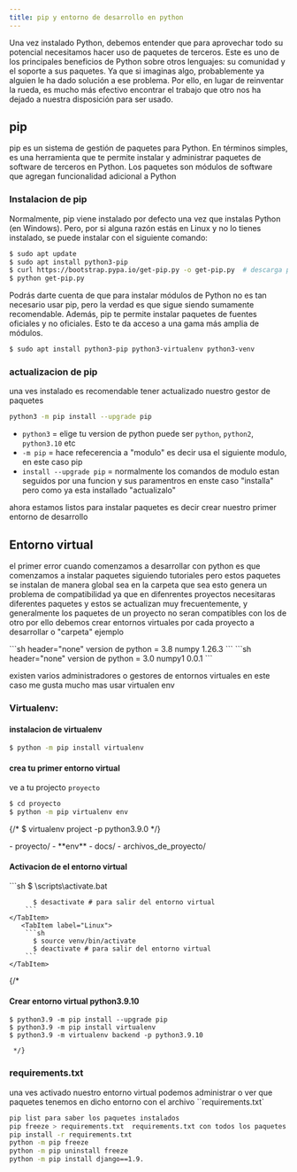 ```yaml
---
title: pip y entorno de desarrollo en python
---
```


Una vez instalado Python, debemos entender que para aprovechar todo su potencial necesitamos hacer uso de paquetes de terceros. Este es uno de los principales beneficios de Python sobre otros lenguajes: su comunidad y el soporte a sus paquetes.
Ya que si imaginas algo, probablemente ya alguien le ha dado solución a ese problema. Por ello, en lugar de reinventar la rueda, es mucho más efectivo encontrar el trabajo que otro nos ha dejado a nuestra disposición para ser usado.

## pip 
pip es un sistema de gestión de paquetes para Python. En términos simples, es una herramienta que te permite instalar y administrar paquetes de software de terceros en Python. Los paquetes son módulos de software que agregan funcionalidad adicional a Python

### Instalacion de pip
Normalmente, pip viene instalado por defecto una vez que instalas Python (en Windows). Pero, por si alguna razón estás en Linux y no lo tienes instalado, se puede instalar con el siguiente comando:

```bash
$ sudo apt update
$ sudo apt install python3-pip
$ curl https://bootstrap.pypa.io/get-pip.py -o get-pip.py  # descarga paquetes iniciales
$ python get-pip.py
```

Podrás darte cuenta de que para instalar módulos de Python no es tan necesario usar pip, pero la verdad es que sigue siendo sumamente recomendable.
Además, pip te permite instalar paquetes de fuentes oficiales y no oficiales. Esto te da acceso a una gama más amplia de módulos.

```bash title="instalacion de paquetes sin pip"
$ sudo apt install python3-pip python3-virtualenv python3-venv 
```



### actualizacion de pip
una ves instalado es recomendable tener actualizado nuestro gestor de paquetes

```bash title="actualizacion de pip"
python3 -m pip install --upgrade pip
```

-   `python3` = elige tu version de python puede ser `python`, `python2`, `python3.10` etc
-   `-m pip` = hace refecerencia a "modulo" es decir usa el siguiente modulo, en este caso pip
-   `install --upgrade pip` = normalmente los comandos de modulo estan seguidos por una funcion y sus paramentros en enste caso "installa" pero como ya esta installado "actualizalo"


ahora estamos listos para instalar paquetes es decir crear nuestro primer entorno de desarrollo





## Entorno virtual
el primer error cuando comenzamos a desarrollar con python es que comenzamos a instalar paquetes siguiendo tutoriales pero estos paquetes se instalan de manera global sea en la carpeta que sea
esto genera un problema de compatibilidad ya que en difenrentes proyectos necesitaras diferentes paquetes y estos se actualizan muy frecuentemente, y generalmente los paquetes de un proyecto no seran compatibles con los de otro
por ello debemos crear entornos virtuales por cada proyecto a desarrollar o "carpeta" 
ejemplo


<Tabs>
    <TabItem label="projecto 1">
        ```sh header="none"
          version de python = 3.8
          numpy 1.26.3
        ```
    </TabItem>
       <TabItem label="projecto 2">
        ```sh header="none"
          version de python = 3.0
          numpy1 0.0.1
        ```
    </TabItem>
</Tabs>


existen varios administradores o gestores de entornos virtuales en este caso me gusta mucho mas usar virtualen env

### Virtualenv:

#### instalacion de virtualenv
```bash title="instalacion de virtualen"
$ python -m pip install virtualenv
```
 
#### crea tu primer entorno virtual 
ve a tu projecto `proyecto`
```bash title=""
$ cd proyecto
$ python -m pip virtualenv env

```
{/* $ virtualenv project -p python3.9.0 */}



<FileTree>
- proyecto/
  - **env**
    - docs/
  - archivos_de_proyecto/
</FileTree>


#### Activacion de el entorno virtual
<Tabs>
    <TabItem label="Windows">
        ```sh 
          $ \scripts\activate.bat

          $ desactivate # para salir del entorno virtual
        ```
    </TabItem>
       <TabItem label="Linux">
        ```sh 
          $ source venv/bin/activate
          $ deactivate # para salir del entorno virtual
        ```
    </TabItem>
</Tabs>


{/* 
#### Crear entorno virtual python3.9.10
```text
$ python3.9 -m pip install --upgrade pip
$ python3.9 -m pip install virtualenv
$ python3.9 -m virtualenv backend -p python3.9.10
```
     */}



### requirements.txt
una ves activado nuestro entorno virtual podemos administrar o ver que paquetes tenemos en dicho entorno con el archivo ``requirements.txt`

```sh 
pip list para saber los paquetes instalados
pip freeze > requirements.txt  requirements.txt con todos los paquetes
pip install -r requirements.txt
python -m pip freeze 
python -m pip uninstall freeze
python -m pip install django==1.9.

```


  